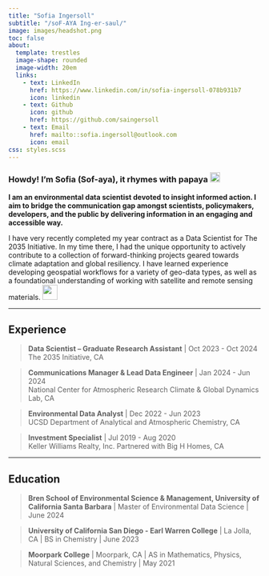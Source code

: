 ```yaml
---
title: "Sofia Ingersoll"
subtitle: "/soF-AYA Ing-er-saul/"
image: images/headshot.png
toc: false
about:
  template: trestles
  image-shape: rounded
  image-width: 20em
  links: 
    - text: LinkedIn
      href: https://www.linkedin.com/in/sofia-ingersoll-078b931b7
      icon: linkedin
    - text: Github
      icon: github
      href: https://github.com/saingersoll
    - text: Email
      href: mailto::sofia.ingersoll@outlook.com
      icon: email
css: styles.scss
---
```


### **Howdy! I'm Sofia (Sof-aya), it rhymes with papaya** ![](images/papaya.png){width="20"}

**I am an environmental data scientist devoted to insight informed action. I aim to bridge the communication gap amongst scientists, policymakers, developers, and the public by delivering information in an engaging and accessible way.**

I have very recently completed my year contract as a Data Scientist for The 2035 Initiative. In my time there, I had the unique opportunity to actively contribute to a collection of forward-thinking projects geared towards climate adaptation and global resiliency. I have learned experience developing geospatial workflows for a variety of geo-data types, as well as a foundational understanding of working with satellite and remote sensing materials. ![](images/orbit.png){width="30"}

------------------------------------------------------------------------

## Experience

> **Data Scientist – Graduate Research Assistant** \| Oct 2023 - Oct 2024\
> The 2035 Initiative, CA

> **Communications Manager & Lead Data Engineer** \| Jan 2024 - Jun 2024\
> National Center for Atmospheric Research Climate & Global Dynamics Lab, CA

> **Environmental Data Analyst** \| Dec 2022 - Jun 2023\
> UCSD Department of Analytical and Atmospheric Chemistry, CA

> **Investment Specialist** \| Jul 2019 - Aug 2020\
> Keller Williams Realty, Inc. Partnered with Big H Homes, CA

------------------------------------------------------------------------

## Education

> **Bren School of Environmental Science & Management, University of California Santa Barbara** \| Master of Environmental Data Science \| June 2024

> **University of California San Diego - Earl Warren College** \| La Jolla, CA \| BS in Chemistry \| June 2023

> **Moorpark College** \| Moorpark, CA \| AS in Mathematics, Physics, Natural Sciences, and Chemistry \| May 2021
